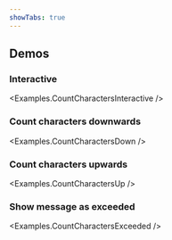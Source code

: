 ```yaml
---
showTabs: true
---
```



## Demos

### Interactive

<Examples.CountCharactersInteractive />

### Count characters downwards

<Examples.CountCharactersDown />

### Count characters upwards

<Examples.CountCharactersUp />

### Show message as exceeded

<Examples.CountCharactersExceeded />
